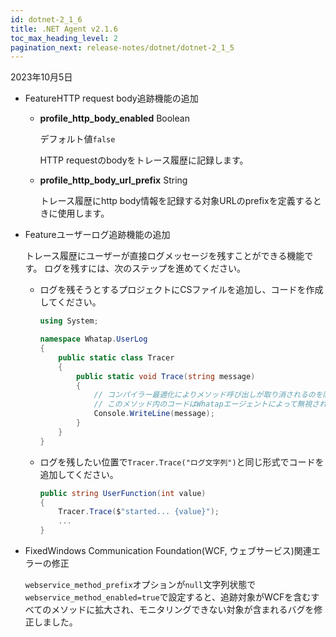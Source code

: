 ```yaml
---
id: dotnet-2_1_6
title: .NET Agent v2.1.6
toc_max_heading_level: 2
pagination_next: release-notes/dotnet/dotnet-2_1_5
---
```


2023年10月5日

-   <Status>Feature</Status>HTTP request body追跡機能の追加

    -   **profile_http_body_enabled** <span class='type'>Boolean</span>

        デフォルト値`false`

        HTTP requestのbodyをトレース履歴に記録します。

    -   **profile_http_body_url_prefix** <span class='type'>String</span>

        トレース履歴にhttp body情報を記録する対象URLのprefixを定義するときに使用します。

-   <Status>Feature</Status>ユーザーログ追跡機能の追加

    トレース履歴にユーザーが直接ログメッセージを残すことができる機能です。 ログを残すには、次のステップを進めてください。

    -   ログを残そうとするプロジェクトにCSファイルを追加し、コードを作成してください。

        ```csharp
        using System;

        namespace Whatap.UserLog
        {
            public static class Tracer
            {
                public static void Trace(string message)
                {
                    // コンパイラー最適化によりメソッド呼び出しが取り消されるのを防止
                    // このメソッド内のコードはWhatapエージェントによって無視されるため、実行されません。
                    Console.WriteLine(message);
                }
            }
        }
        ```

    -   ログを残したい位置で`Tracer.Trace("ログ文字列")`と同じ形式でコードを追加してください。

        ```csharp
        public string UserFunction(int value)
        {
            Tracer.Trace($"started... {value}");
            ...
        }
        ```

-   <Status>Fixed</Status>Windows Communication Foundation(WCF, ウェブサービス)関連エラーの修正

    `webservice_method_prefix`オプションが`null`文字列状態で`webservice_method_enabled=true`で設定すると、追跡対象がWCFを含むすべてのメソッドに拡大され、モニタリングできない対象が含まれるバグを修正しました。
